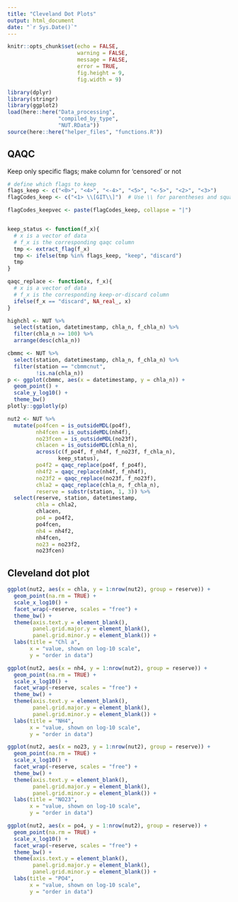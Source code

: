 ```yaml
---
title: "Cleveland Dot Plots"
output: html_document
date: "`r Sys.Date()`"
---
```


```r
knitr::opts_chunk$set(echo = FALSE,
                      warning = FALSE,
                      message = FALSE,
                      error = TRUE,
                      fig.height = 9,
                      fig.width = 9)
```

```r
library(dplyr)
library(stringr)
library(ggplot2)
load(here::here("Data_processing",
                "compiled_by_type",
                "NUT.RData"))
source(here::here("helper_files", "functions.R"))
```


## QAQC  

Keep only specific flags; make column for 'censored' or not  

```r
# define which flags to keep
flags_keep <- c("<0>", "<4>", "<-4>", "<5>", "<-5>", "<2>", "<3>")
flagCodes_keep <- c("<1> \\[GIT\\]")  # Use \\ for parentheses and square brackets.   

flagCodes_keepvec <- paste(flagCodes_keep, collapse = "|")


keep_status <- function(f_x){
  # x is a vector of data
  # f_x is the corresponding qaqc column
  tmp <- extract_flag(f_x)
  tmp <- ifelse(tmp %in% flags_keep, "keep", "discard")
  tmp
}

qaqc_replace <- function(x, f_x){
  # x is a vector of data
  # f_x is the corresponding keep-or-discard column
  ifelse(f_x == "discard", NA_real_, x)
}

```

```r
highchl <- NUT %>% 
  select(station, datetimestamp, chla_n, f_chla_n) %>% 
  filter(chla_n >= 100) %>% 
  arrange(desc(chla_n))

cbmmc <- NUT %>% 
  select(station, datetimestamp, chla_n, f_chla_n) %>% 
  filter(station == "cbmmcnut",
         !is.na(chla_n))
p <- ggplot(cbmmc, aes(x = datetimestamp, y = chla_n)) +
  geom_point() +
  scale_y_log10() +
  theme_bw()
plotly::ggplotly(p)
```



```r
nut2 <- NUT %>% 
  mutate(po4fcen = is_outsideMDL(po4f),
         nh4fcen = is_outsideMDL(nh4f),
         no23fcen = is_outsideMDL(no23f),
         chlacen = is_outsideMDL(chla_n),
         across(c(f_po4f, f_nh4f, f_no23f, f_chla_n),
                keep_status),
         po4f2 = qaqc_replace(po4f, f_po4f),
         nh4f2 = qaqc_replace(nh4f, f_nh4f),
         no23f2 = qaqc_replace(no23f, f_no23f),
         chla2 = qaqc_replace(chla_n, f_chla_n),
         reserve = substr(station, 1, 3)) %>% 
  select(reserve, station, datetimestamp,
         chla = chla2,
         chlacen,
         po4 = po4f2,
         po4fcen,
         nh4 = nh4f2,
         nh4fcen,
         no23 = no23f2,
         no23fcen)
```

## Cleveland dot plot  

```r
ggplot(nut2, aes(x = chla, y = 1:nrow(nut2), group = reserve)) +
  geom_point(na.rm = TRUE) +
  scale_x_log10() +
  facet_wrap(~reserve, scales = "free") +
  theme_bw() +
  theme(axis.text.y = element_blank(),
        panel.grid.major.y = element_blank(),
        panel.grid.minor.y = element_blank()) +
  labs(title = "Chl a",
       x = "value, shown on log-10 scale",
       y = "order in data")
```

```r
ggplot(nut2, aes(x = nh4, y = 1:nrow(nut2), group = reserve)) +
  geom_point(na.rm = TRUE) +
  scale_x_log10() +
  facet_wrap(~reserve, scales = "free") +
  theme_bw() +
  theme(axis.text.y = element_blank(),
        panel.grid.major.y = element_blank(),
        panel.grid.minor.y = element_blank()) +
  labs(title = "NH4",
       x = "value, shown on log-10 scale",
       y = "order in data")
```

```r
ggplot(nut2, aes(x = no23, y = 1:nrow(nut2), group = reserve)) +
  geom_point(na.rm = TRUE) +
  scale_x_log10() +
  facet_wrap(~reserve, scales = "free") +
  theme_bw() +
  theme(axis.text.y = element_blank(),
        panel.grid.major.y = element_blank(),
        panel.grid.minor.y = element_blank()) +
  labs(title = "NO23",
       x = "value, shown on log-10 scale",
       y = "order in data")
```

```r
ggplot(nut2, aes(x = po4, y = 1:nrow(nut2), group = reserve)) +
  geom_point(na.rm = TRUE) +
  scale_x_log10() +
  facet_wrap(~reserve, scales = "free") +
  theme_bw() +
  theme(axis.text.y = element_blank(),
        panel.grid.major.y = element_blank(),
        panel.grid.minor.y = element_blank()) +
  labs(title = "PO4",
       x = "value, shown on log-10 scale",
       y = "order in data")
```